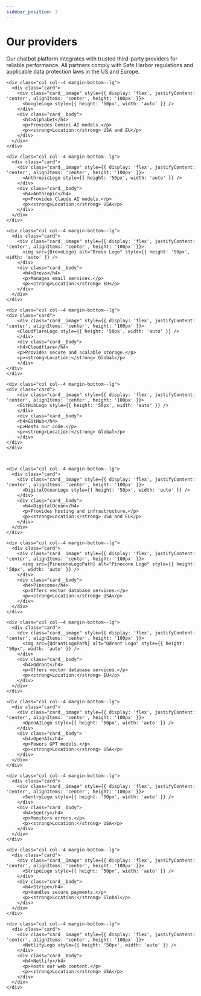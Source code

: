 ```yaml
---
sidebar_position: 3
---
```



# Our providers

Our chatbot platform integrates with trusted third-party providers for reliable performance. All partners comply with Safe Harbor regulations and applicable data protection laws in the US and Europe.

<div class="container">
  <div class="row">

    <div class="col col--4 margin-bottom--lg">
      <div class="card">
        <div class="card__image" style={{ display: 'flex', justifyContent: 'center', alignItems: 'center', height: '100px' }}>
          <GoogleLogo style={{ height: '50px', width: 'auto' }} />
        </div>
        <div class="card__body">
          <h4>Alphabet</h4>
          <p>Provides Gemini AI models.</p>
          <p><strong>Location:</strong> USA and EU</p>
        </div>
      </div>
    </div>

    <div class="col col--4 margin-bottom--lg">
      <div class="card">
        <div class="card__image" style={{ display: 'flex', justifyContent: 'center', alignItems: 'center', height: '100px' }}>
          <AnthropicLogo style={{ height: '50px', width: 'auto' }} />
        </div>
        <div class="card__body">
          <h4>Anthropic</h4>
          <p>Provides Claude AI models.</p>
          <p><strong>Location:</strong> USA</p>
        </div>
      </div>
    </div>

    <div class="col col--4 margin-bottom--lg">
      <div class="card">
        <div class="card__image" style={{ display: 'flex', justifyContent: 'center', alignItems: 'center', height: '100px' }}>
          <img src={BrevoLogo} alt="Brevo Logo" style={{ height: '50px', width: 'auto' }} />
        </div>
        <div class="card__body">
          <h4>Brevo</h4>
          <p>Manages email services.</p>
          <p><strong>Location:</strong> EU</p>
        </div>
      </div>
    </div>

    <div class="col col--4 margin-bottom--lg">
    <div class="card">
        <div class="card__image" style={{ display: 'flex', justifyContent: 'center', alignItems: 'center', height: '100px' }}>
        <CloudflareLogo style={{ height: '50px', width: 'auto' }} />
        </div>
        <div class="card__body">
        <h4>Cloudflare</h4>
        <p>Provides secure and scalable storage.</p>
        <p><strong>Location:</strong> Global</p>
        </div>
    </div>
    </div>

    <div class="col col--4 margin-bottom--lg">
    <div class="card">
        <div class="card__image" style={{ display: 'flex', justifyContent: 'center', alignItems: 'center', height: '100px' }}>
        <GitHubLogo style={{ height: '50px', width: 'auto' }} />
        </div>
        <div class="card__body">
        <h4>GitHub</h4>
        <p>Hosts our code.</p>
        <p><strong>Location:</strong> Global</p>
        </div>
    </div>
    </div>

    

    <div class="col col--4 margin-bottom--lg">
      <div class="card">
        <div class="card__image" style={{ display: 'flex', justifyContent: 'center', alignItems: 'center', height: '100px' }}>
          <DigitalOceanLogo style={{ height: '50px', width: 'auto' }} />
        </div>
        <div class="card__body">
          <h4>DigitalOcean</h4>
          <p>Provides hosting and infrastructure.</p>
          <p><strong>Location:</strong> USA and EU</p>
        </div>
      </div>
    </div>

    <div class="col col--4 margin-bottom--lg">
      <div class="card">
        <div class="card__image" style={{ display: 'flex', justifyContent: 'center', alignItems: 'center', height: '100px' }}>
          <img src={PineconeLogoPath} alt="Pinecone Logo" style={{ height: '50px', width: 'auto' }} />
        </div>
        <div class="card__body">
          <h4>Pinecone</h4>
          <p>Offers vector database services.</p>
          <p><strong>Location:</strong> USA</p>
        </div>
      </div>
    </div>

    <div class="col col--4 margin-bottom--lg">
      <div class="card">
        <div class="card__image" style={{ display: 'flex', justifyContent: 'center', alignItems: 'center', height: '100px' }}>
          <img src={QdrantLogoPath} alt="Qdrant Logo" style={{ height: '50px', width: 'auto' }} />
        </div>
        <div class="card__body">
          <h4>Qdrant</h4>
          <p>Offers vector database services.</p>
          <p><strong>Location:</strong> EU</p>
        </div>
      </div>
    </div>

    <div class="col col--4 margin-bottom--lg">
      <div class="card">
        <div class="card__image" style={{ display: 'flex', justifyContent: 'center', alignItems: 'center', height: '100px' }}>
          <OpenAILogo style={{ height: '50px', width: 'auto' }} />
        </div>
        <div class="card__body">
          <h4>OpenAI</h4>
          <p>Powers GPT models.</p>
          <p><strong>Location:</strong> USA</p>
        </div>
      </div>
    </div>

    <div class="col col--4 margin-bottom--lg">
      <div class="card">
        <div class="card__image" style={{ display: 'flex', justifyContent: 'center', alignItems: 'center', height: '100px' }}>
          <SentryLogo style={{ height: '50px', width: 'auto' }} />
        </div>
        <div class="card__body">
          <h4>Sentry</h4>
          <p>Monitors errors.</p>
          <p><strong>Location:</strong> USA</p>
        </div>
      </div>
    </div>

    <div class="col col--4 margin-bottom--lg">
      <div class="card">
        <div class="card__image" style={{ display: 'flex', justifyContent: 'center', alignItems: 'center', height: '100px' }}>
          <StripeLogo style={{ height: '50px', width: 'auto' }} />
        </div>
        <div class="card__body">
          <h4>Stripe</h4>
          <p>Handles secure payments.</p>
          <p><strong>Location:</strong> Global</p>
        </div>
      </div>
    </div>

    <div class="col col--4 margin-bottom--lg">
      <div class="card">
        <div class="card__image" style={{ display: 'flex', justifyContent: 'center', alignItems: 'center', height: '100px' }}>
          <NetlifyLogo style={{ height: '50px', width: 'auto' }} />
        </div>
        <div class="card__body">
          <h4>Netlify</h4>
          <p>Hosts our web content.</p>
          <p><strong>Location:</strong> USA</p>
        </div>
      </div>
    </div>

  </div>
</div>
